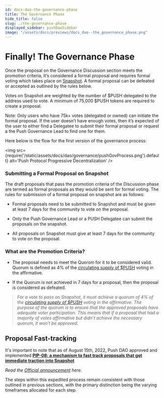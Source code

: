 ```yaml
---
id: docs-dao-the-governance-phase
title: The Governance Phase
hide_title: false
slug: ./the-governance-phase
displayed_sidebar: pushDaoSidebar
image: "/assets/docs/previews/docs_dao--the_governance_phase.png"
---
```


# Finally! The Governance Phase

Once the proposal on the Governance Discussion section meets the promotion criteria, It’s considered a formal proposal and requires formal voting which takes place on [Snapshot](https://snapshot.org/#/pushdao.eth). A formal proposal can be defeated or accepted as outlined by the rules below.

Votes on Snapshot are weighted by the number of $PUSH delegated to the address used to vote. A minimum of 75,000 $PUSH tokens are required to create a proposal.

Note: Only users who have 75k+ votes (delegated or owned) can initiate the formal proposal. If the user doesn’t have enough votes, then it’s expected of the user to either find a Delegatee to submit their formal proposal or request a the Push Governance Lead to find one for them.

Here below is the flow for the first version of the governance process:

<img
  src={require('/static/assets/docs/dao/governance/pushGovProcess.png').default}
  alt='Push Protocol Progressive Decentralization'
/>

### Submitting a Formal Proposal on Snapshot

The draft proposals that pass the promotion criteria of the Discussion phase are termed as formal proposals as they would be sent for formal voting. The rules for submission of a formal proposal on snapshot are as follows:

- Formal proposals need to be submitted to Snapshot and must be given at least 7 days for the community to vote on the proposal.

- Only the Push Governance Lead or a PUSH Delegatee can submit the proposals on the snapshot.

- All proposals on Snapshot must give at least 7 days for the community to vote on the proposal.

### What are the Promotion Criteria?

- The proposal needs to meet the Quorom for it to be considered valid. Quorum is defined as 4% of the [circulating supply of $PUSH](https://coinmarketcap.com/currencies/epns/) voting in the affirmative.

- If the Quorum is not achieved in 7 days for a proposal, then the proposal is considered as defeated.

> _For a vote to pass on Snapshot, it must achieve a quorum of 4% of the_ [_circulating supply of $PUSH_](https://coinmarketcap.com/currencies/epns/) _voting in the affirmative. The purpose of the quorum is to ensure that the approved proposals have adequate voter participation. This means that if a proposal that had a majority of votes affirmative but didn’t achieve the necessary quorum, it won’t be approved._

## Proposal Fast-tracking

It's important to note that as of August 15th, 2022, Push DAO approved and implemented [**PIP-08: a mechanism to fast track proposals that got immediate traction into Snapshot**](https://snapshot.org/#/pushdao.eth/proposal/0x957d3355d4f402bc6f509166726fd4f2823e04af915ee1f52a3d0eb16a22aead)

_Read the [Official announcement](https://medium.com/push-protocol/fast-tracking-proposals-approved-3698a2b58d81) here._

The steps within this expedited process remain consistent with those outlined in previous sections, with the primary distinction being the varying timeframes allocated for each step.
